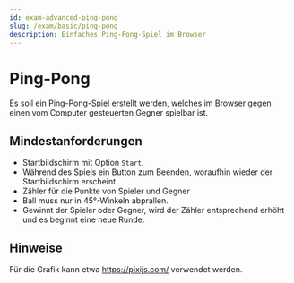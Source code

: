 ```yaml
---
id: exam-advanced-ping-pong
slug: /exam/basic/ping-pong
description: Einfaches Ping-Pong-Spiel im Browser
---
```


# Ping-Pong

Es soll ein Ping-Pong-Spiel erstellt werden, welches im Browser gegen einen
vom Computer gesteuerten Gegner spielbar ist.

## Mindestanforderungen

* Startbildschirm mit Option `Start`.
* Während des Spiels ein Button zum Beenden, woraufhin wieder der Startbildschirm erscheint.
* Zähler für die Punkte von Spieler und Gegner
* Ball muss nur in 45°-Winkeln abprallen.
* Gewinnt der Spieler oder Gegner, wird der Zähler entsprechend erhöht und
  es beginnt eine neue Runde.

## Hinweise

Für die Grafik kann etwa https://pixijs.com/ verwendet werden.

